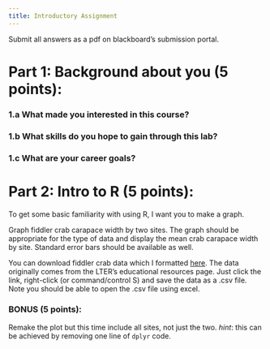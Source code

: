 ```yaml
---
title: Introductory Assignment
---
```


Submit all answers as a pdf on blackboard's submission portal.

# Part 1: Background about you (5 points):

### 1.a What made you interested in this course?

### 1.b What skills do you hope to gain through this lab?

### 1.c What are your career goals?

# Part 2: Intro to R (5 points):

To get some basic familiarity with using R, I want you to make a graph.

Graph fiddler crab carapace width by two sites. The graph should be appropriate for the type of data and display the mean crab carapace width by site. Standard error bars should be available as well.

You can download fiddler crab data which I formatted [here](https://raw.githubusercontent.com/USC-Ecology-Lab/Lab_0_Introduction/main/data/LTER_CrabCarapaces.csv). The data originally comes from the LTER's educational resources page. Just click the link, right-click (or command/control S) and save the data as a .csv file. Note you should be able to open the .csv file using excel.

### BONUS (5 points):

Remake the plot but this time include all sites, not just the two. *hint*: this can be achieved by removing one line of `dplyr` code.
